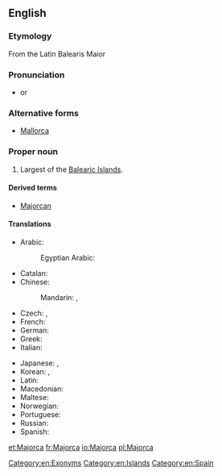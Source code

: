 ==English==
{{wikipedia}}

===Etymology===
From the Latin Balearis Maior

===Pronunciation===
* {{IPA|/məˈjɔɹ.kə/|lang=en}} or {{IPA|/məˈdʒɔɹ.kə/|lang=en}}

===Alternative forms===
* [[Mallorca]]

===Proper noun===
{{en-proper noun}}

# Largest of the [[Balearic Islands]].

====Derived terms====
* [[Majorcan]]

====Translations====
{{trans-top|island}}
* Arabic: {{t|ar|مَيُورْقَة|f|tr=mayurqa}}
*: Egyptian Arabic: {{t|arz|مايوركا|f|tr=mayurka|sc=Arab}}
* Catalan: {{t+|ca|Mallorca|f}}
* Chinese:
*: Mandarin: {{t|cmn|馬略卡島|sc=Hani}}, {{t|cmn|马略卡岛|tr=Mǎ'èkǎ dǎo|sc=Hani}}
* Czech: {{t+|cs|Mallorca|f}}, {{t|cs|Malorka|f}}
* French: {{t+|fr|Majorque|f}}
* German: {{t+|de|Mallorca|n}}
* Greek: {{t|el|Μαγιόρκα}}
* Italian: {{t|it|Maiorca|f}}
{{trans-mid}}
* Japanese: {{t|ja|マジョルカ島|tr=Majoruka-tō}}, {{t|ja|マヨルカ島|tr=Mayoruka-tō}}
* Korean: {{t|ko|마조르카|tr=Majoreuka|sc=Kore}}, {{t|ko|마요르카|tr=Mayoreuka|sc=Kore}}
* Latin: {{t|la|Balearis Maior}}
* Macedonian: {{t|mk|Мајорка|f|tr=Majórka}}
* Maltese: {{t|mt|Majorka}}
* Norwegian: {{t|no|Mallorca}}
* Portuguese: {{t+|pt|Maiorca|f}}
* Russian: {{t|ru|Майо́рка|f}}
* Spanish: {{t+|es|Mallorca|f}}
{{trans-bottom}}

[[Category:en:Exonyms]]
[[Category:en:Islands]]
[[Category:en:Spain]]

[[et:Majorca]]
[[fr:Majorca]]
[[io:Majorca]]
[[pl:Majorca]]